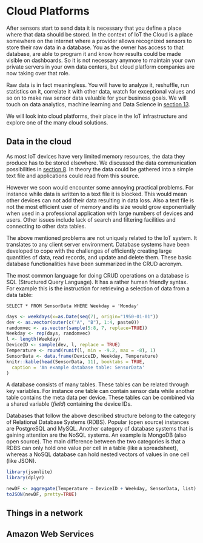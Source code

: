 # Cloud Platforms {#platforms}

After sensors start to send data it is necessary that you define a place where that data should be stored. In the context of IoT the Cloud is a place somewhere on the internet where a provider allows recognized sensors to store their raw data in a database. You as the owner has access to that database, are able to program it and know how results could be made visible on dashboards. So it is not necessary anymore to maintain your own private servers in your own data centers, but cloud platform companies are now taking over that role.

Raw data is in fact meaningless. You will have to analyze it, reshuffle, run statistics on it, correlate it with other data, watch for exceptional values and so on to make raw sensor data valuable for your business goals. We will touch on data analytics, machine learning and Data Science in [section 13](#analytics).

We will look into cloud platforms, their place in the IoT infrastructure and explore one of the many cloud solutions.

## Data in the cloud
As most IoT devices have very limited memory resources, the data they produce has to be stored elsewhere. We discussed the data communication possibilities in [section 8](#communication). In theory the data could be gathered into a simple text file and applications could read from this source.

However we soon would encounter some annoying practical problems. For instance while data is written to a text file it is blocked. This would mean other devices can not add their data resulting in data loss. Also a text file is not the most efficient user of memory and its size would grow exponentially when used in a professional application with large numbers of devices and users. Other issues include lack of search and filtering facilities and connecting to other data tables.

The above mentioned problems are not uniquely related to the IoT system. It translates to any client server environment. Database systems have been developed to cope with the challenges of efficiently creating large quantities of data, read records, and update and delete them. These basic database functionalities have been summarized in the CRUD acronym.

The most common language for doing CRUD operations on a database is SQL (Structured Query Language). It has a rather human friendly syntax. For example this is the instruction for retrieving a selection of data from a data table:

```
SELECT * FROM SensorData WHERE Weekday = 'Monday'
```

```r
days <- weekdays(x=as.Date(seq(7), origin="1950-01-01"))
dev <- as.vector(outer(c("A", "B"), 1:4, paste0))
randomvec <- as.vector(sample(5:8, 7, replace=TRUE))
Weekday <- rep(days, randomvec)
l <- length(Weekday)
DeviceID <- sample(dev, l, replace = TRUE)
Temperature <- round(runif(l, min = -9.2, max = -8), 1)
SensorData <- data.frame(DeviceID, Weekday, Temperature)
knitr::kable(head(SensorData, 11), booktabs = TRUE,
  caption = 'An example database table: SensorData'
)
```

A database consists of many tables. These tables can be related through key variables. For instance one table can contain sensor data while another table contains the meta data per device. These tables can be combined via a shared variable (*field*) containing the device IDs.

Databases that follow the above described structure belong to the category of Relational Database Systems (RDBS). Popular (open source) instances are PostgreSQL and MySQL. Another category of database systems that is gaining attention are the NoSQL systems. An example is MongoDB (also open source). The main difference between the two categories is that a RDBS can only hold one value per cell in a table (like a spreadsheet), whereas a NoSQL database can hold nested vectors of values in one cell (like JSON).

```r
library(jsonlite)
library(dplyr)

newDF <- aggregate(Temperature ~ DeviceID + Weekday, SensorData, list) %>% filter(Weekday == 'Monday')
toJSON(newDF, pretty=TRUE)
```


## Things in a network

## Amazon Web Services


